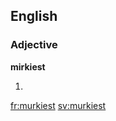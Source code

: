 ==English==

===Adjective===
'''mirkiest'''

# {{superlative of|murky}}

[[fr:murkiest]]
[[sv:murkiest]]
